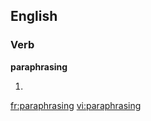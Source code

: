 ==English==
===Verb===
'''paraphrasing'''
# {{present participle of|[[paraphrase]]}}

[[fr:paraphrasing]]
[[vi:paraphrasing]]